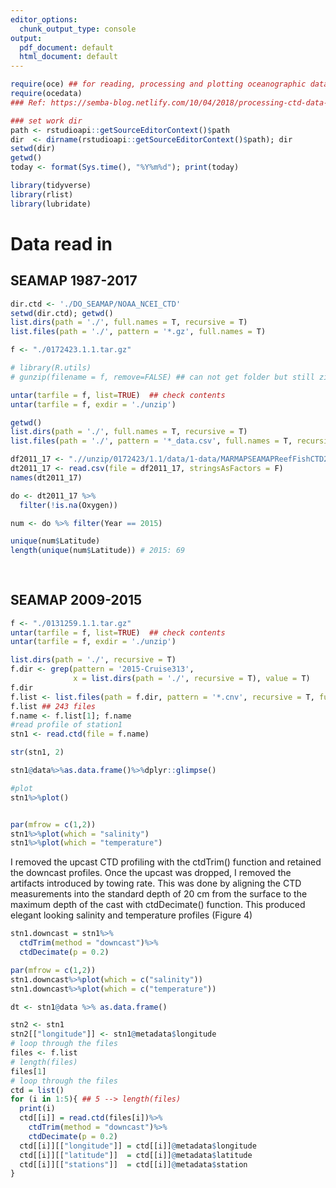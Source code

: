 ```yaml
---
editor_options:
  chunk_output_type: console
output:
  pdf_document: default
  html_document: default
---
```






```r
require(oce) ## for reading, processing and plotting oceanographic data.
require(ocedata)
### Ref: https://semba-blog.netlify.com/10/04/2018/processing-ctd-data-with-oce-package-in-r/

### set work dir
path <- rstudioapi::getSourceEditorContext()$path
dir  <- dirname(rstudioapi::getSourceEditorContext()$path); dir
setwd(dir)
getwd()
today <- format(Sys.time(), "%Y%m%d"); print(today)

library(tidyverse)
library(rlist)
library(lubridate)
```




#  Data read in
## SEAMAP 1987-2017
```r
dir.ctd <- './DO_SEAMAP/NOAA_NCEI_CTD'
setwd(dir.ctd); getwd()
list.dirs(path = './', full.names = T, recursive = T) 
list.files(path = './', pattern = '*.gz', full.names = T)

f <- "./0172423.1.1.tar.gz"

# library(R.utils)
# gunzip(filename = f, remove=FALSE) ## can not get folder but still zip (.tar)

untar(tarfile = f, list=TRUE)  ## check contents
untar(tarfile = f, exdir = './unzip')

getwd()
list.dirs(path = './', full.names = T, recursive = T) 
list.files(path = './', pattern = '*_data.csv', full.names = T, recursive = T)

df2011_17 <- ".//unzip/0172423/1.1/data/1-data/MARMAPSEAMAPReefFishCTD2011-2017_data.csv"
dt2011_17 <- read.csv(file = df2011_17, stringsAsFactors = F)
names(dt2011_17)

do <- dt2011_17 %>%
  filter(!is.na(Oxygen))

num <- do %>% filter(Year == 2015)

unique(num$Latitude)
length(unique(num$Latitude)) # 2015: 69
  
  
```






## SEAMAP 2009-2015
```r
f <- "./0131259.1.1.tar.gz"
untar(tarfile = f, list=TRUE)  ## check contents
untar(tarfile = f, exdir = './unzip')

list.dirs(path = './', recursive = T)
f.dir <- grep(pattern = '2015-Cruise313', 
              x = list.dirs(path = './', recursive = T), value = T)
f.dir
f.list <- list.files(path = f.dir, pattern = '*.cnv', recursive = T, full.names = T)
f.list ## 243 files
f.name <- f.list[1]; f.name
#read profile of station1
stn1 <- read.ctd(file = f.name)

str(stn1, 2)

stn1@data%>%as.data.frame()%>%dplyr::glimpse()

#plot
stn1%>%plot()


par(mfrow = c(1,2))
stn1%>%plot(which = "salinity")
stn1%>%plot(which = "temperature")
```


  I removed the upcast CTD profiling with the ctdTrim() function and retained the downcast profiles. Once the upcast was dropped, I removed the artifacts introduced by towing rate. This was done by aligning the CTD measurements into the standard depth of 20 cm from the surface to the maximum depth of the cast with ctdDecimate() function. This produced elegant looking salinity and temperature profiles (Figure 4)

```r
stn1.downcast = stn1%>%
  ctdTrim(method = "downcast")%>%
  ctdDecimate(p = 0.2)

par(mfrow = c(1,2))
stn1.downcast%>%plot(which = c("salinity"))
stn1.downcast%>%plot(which = c("temperature"))
```


```r
dt <- stn1@data %>% as.data.frame()

stn2 <- stn1
stn2[["longitude"]] <- stn1@metadata$longitude
# loop through the files
files <- f.list
# length(files)
files[1]
# loop through the files
ctd = list()
for (i in 1:5){ ## 5 --> length(files)
  print(i)
  ctd[[i]] = read.ctd(files[i])%>%
    ctdTrim(method = "downcast")%>%
    ctdDecimate(p = 0.2)
  ctd[[i]][["longitude"]] = ctd[[i]]@metadata$longitude
  ctd[[i]][["latitude"]]  = ctd[[i]]@metadata$latitude
  ctd[[i]][["stations"]]  = ctd[[i]]@metadata$station
}



```










